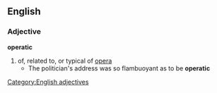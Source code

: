 ==English==
===Adjective===
'''operatic'''
#of, related to, or typical of [[opera]]
#* The politician's address was so flambuoyant as to be '''operatic'''
[[Category:English adjectives]]